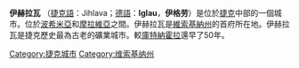{{Geobox | settlement
<!-- *** Heading *** -->
| name = 伊赫拉瓦
| native_name =Jihlava
| other_name =
| category = 城市
<!-- *** Name *** -->
| etymology =
| official_name =
| motto =
| nickname =
<!-- *** Image *** -->
| image = Jihlava legionaru.jpg
| image_caption = City centre
<!-- *** Symbols *** -->
| flag = Flag of Jihlava CZ.svg
| flag_border = 1
| symbol = Jihlava (CZE) - coat of arms.gif
<!-- *** Country etc. *** -->
| country = 捷克
| country_flag = 1
| state =
| region = [[維索基納州|維索基納]]
| region_type =州
| district = [[Jihlava_District|Jihlava]]
| district_type = [[Districts_of_the_Czech_Republic|District]]
| municipality =
<!-- *** Family *** -->
| part =
| river = [[伊赫拉瓦河|伊赫拉瓦河]]
<!-- *** Locations *** -->
| location =
| elevation = 525
| lat_d = 49
| lat_m = 24
| lat_s = 01
| lat_NS = N
| long_d = 15
| long_m = 35
| long_s = 26
| long_EW = E
| highest =
| highest_lat_d =
| highest_long_d =
| lowest =
| lowest_lat_d =
| lowest_long_d =
<!-- *** Dimensions *** -->
| area = 78.85
<!-- *** Population *** -->
| population = 50,521
| population_date = {{As of|2015}}
| population_density = 647
<!-- *** History & management *** -->
| established = 1233
| established_type = First documented
| date =
| mayor = Karolína Koubová
<!-- *** Codes *** -->
| timezone = [[歐洲中部時間|CET]]
| utc_offset = +1
| timezone_DST = [[歐洲中部夏令時間|CEST]]
| utc_offset_DST = +2
| postal_code = 586 01
| area_code =
| code =
<!-- *** UNESCO etc. *** -->
<!-- *** Free frields *** -->
| free =
<!-- *** Maps *** -->
| map = Czechia - outline map.svg
| map_background = Czechia - background map.png
| map_caption = 在捷克的位置
| map_locator = Czechia
<!-- *** Websites *** -->
| commons = Jihlava
| statistics =
| website = [http://www.jihlava.cz/] Jihlava;— official website

<!-- *** Footnotes *** -->
| footnotes =
}}

'''伊赫拉瓦''' （[[捷克語|捷克語]]：Jihlava；[[德語|德語]]：'''Iglau'''，'''伊格劳'''）是位於[[捷克|捷克]]中部的一個城市。位於[[波希米亞|波希米亞]]和[[摩拉維亞|摩拉維亞]]之間。伊赫拉瓦是[[維索基納州|維索基納州]]的首府所在地。伊赫拉瓦是捷克歷史最為古老的礦業城市。較[[庫特納霍拉|庫特納霍拉]]還早了50年。

{{Authority control}}
[[Category:捷克城市|Category:捷克城市]]
[[Category:维索基纳州|Category:维索基纳州]]